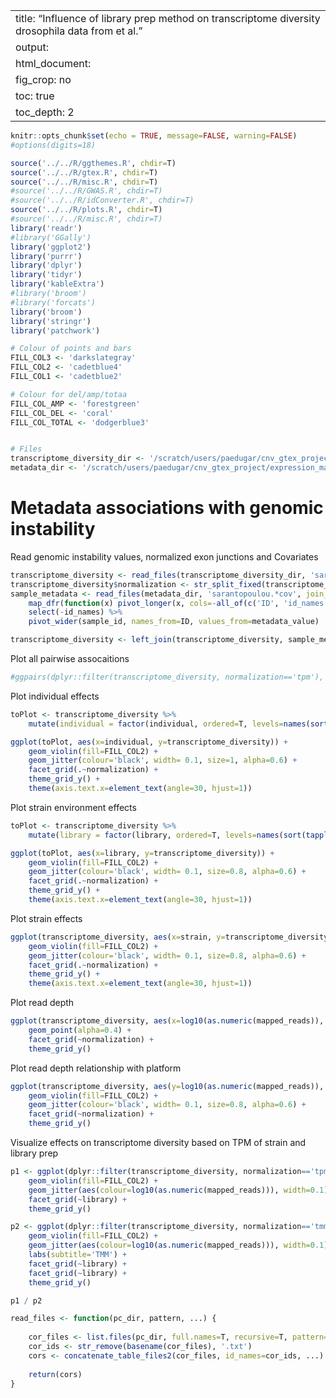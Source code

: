 
---
title: "Influence of library prep method on transcriptome diversity drosophila data from  et al."
output:
    html_document:
        fig_crop: no
        toc: true
        toc_depth: 2
---

```r
knitr::opts_chunk$set(echo = TRUE, message=FALSE, warning=FALSE)
#options(digits=18)
```

```r
source('../../R/ggthemes.R', chdir=T)
source('../../R/gtex.R', chdir=T)
source('../../R/misc.R', chdir=T)
#source('../../R/GWAS.R', chdir=T)
#source('../../R/idConverter.R', chdir=T)
source('../../R/plots.R', chdir=T)
#source('../../R/misc.R', chdir=T)
library('readr')
#library('GGally')
library('ggplot2')
library('purrr')
library('dplyr')
library('tidyr')
library('kableExtra')
#library('broom')
#library('forcats')
library('broom')
library('stringr')
library('patchwork')

```

```r

# Colour of points and bars
FILL_COL3 <- 'darkslategray'
FILL_COL2 <- 'cadetblue4'
FILL_COL1 <- 'cadetblue2'

# Colour for del/amp/totaa
FILL_COL_AMP <- 'forestgreen'
FILL_COL_DEL <- 'coral'
FILL_COL_TOTAL <- 'dodgerblue3'


# Files
transcriptome_diversity_dir <- '/scratch/users/paedugar/cnv_gtex_project/transcriptome_diversity_other_datasets/transcriptome_diversity/'
metadata_dir <- '/scratch/users/paedugar/cnv_gtex_project/expression_matrices/'
```

# Metadata associations with genomic instability

Read genomic instability values, normalized exon junctions and Covariates

```r
transcriptome_diversity <- read_files(transcriptome_diversity_dir, 'sarantopoulou')
transcriptome_diversity$normalization <- str_split_fixed(transcriptome_diversity$id_names, '_', 3)[,3]
sample_metadata <- read_files(metadata_dir, 'sarantopoulou.*cov', join_rows=F, join_cols=F) %>%
    map_dfr(function(x) pivot_longer(x, cols=-all_of(c('ID', 'id_names')), names_to='sample_id', values_to='metadata_value')) %>% 
    select(-id_names) %>%
    pivot_wider(sample_id, names_from=ID, values_from=metadata_value)

transcriptome_diversity <- left_join(transcriptome_diversity, sample_metadata)
```


Plot all pairwise assocaitions
```r
#ggpairs(dplyr::filter(transcriptome_diversity, normalization=='tpm'), columns=3:ncol(transcriptome_diversity), cardinality_threshold=16)
```

Plot individual effects
```r
toPlot <- transcriptome_diversity %>%
    mutate(individual = factor(individual, ordered=T, levels=names(sort(tapply(transcriptome_diversity, individual, median)))))

ggplot(toPlot, aes(x=individual, y=transcriptome_diversity)) +
    geom_violin(fill=FILL_COL2) +
    geom_jitter(colour='black', width= 0.1, size=1, alpha=0.6) +
    facet_grid(.~normalization) +
    theme_grid_y() +
    theme(axis.text.x=element_text(angle=30, hjust=1))
```

Plot strain environment effects
```r
toPlot <- transcriptome_diversity %>%
    mutate(library = factor(library, ordered=T, levels=names(sort(tapply(transcriptome_diversity, library, median)))))

ggplot(toPlot, aes(x=library, y=transcriptome_diversity)) +
    geom_violin(fill=FILL_COL2) +
    geom_jitter(colour='black', width= 0.1, size=0.8, alpha=0.6) +
    facet_grid(.~normalization) +
    theme_grid_y() +
    theme(axis.text.x=element_text(angle=30, hjust=1))
```

Plot strain effects
```r
ggplot(transcriptome_diversity, aes(x=strain, y=transcriptome_diversity)) +
    geom_violin(fill=FILL_COL2) +
    geom_jitter(colour='black', width= 0.1, size=0.8, alpha=0.6) +
    facet_grid(.~normalization) +
    theme_grid_y() +
    theme(axis.text.x=element_text(angle=30, hjust=1))
```

Plot read depth
```r
ggplot(transcriptome_diversity, aes(x=log10(as.numeric(mapped_reads)), y=transcriptome_diversity)) +
    geom_point(alpha=0.4) +
    facet_grid(~normalization) +
    theme_grid_y()
```

Plot read depth relationship with platform
```r
ggplot(transcriptome_diversity, aes(y=log10(as.numeric(mapped_reads)), x=library)) +
    geom_violin(fill=FILL_COL2) +
    geom_jitter(colour='black', width= 0.1, size=0.8, alpha=0.6) +
    facet_grid(~normalization) +
    theme_grid_y()
```

Visualize effects on transcriptome diversity based on TPM of strain and library prep
```r
p1 <- ggplot(dplyr::filter(transcriptome_diversity, normalization=='tpm'), aes(x=strain, y=transcriptome_diversity)) +
    geom_violin(fill=FILL_COL2) +
    geom_jitter(aes(colour=log10(as.numeric(mapped_reads))), width=0.1) + labs(subtitle='TPM') +
    facet_grid(~library) +
    theme_grid_y()

p2 <- ggplot(dplyr::filter(transcriptome_diversity, normalization=='tmm'), aes(x=strain, y=transcriptome_diversity)) +
    geom_violin(fill=FILL_COL2) +
    geom_jitter(aes(colour=log10(as.numeric(mapped_reads))), width=0.1) + labs(subtitle='TPM') +
    labs(subtitle='TMM') +
    facet_grid(~library) +
    facet_grid(~library) +
    theme_grid_y()

p1 / p2
```


```r
read_files <- function(pc_dir, pattern, ...) {
    
    cor_files <- list.files(pc_dir, full.names=T, recursive=T, pattern=pattern)
    cor_ids <- str_remove(basename(cor_files), '.txt')
    cors <- concatenate_table_files2(cor_files, id_names=cor_ids, ...)
    
    return(cors)
}
```


